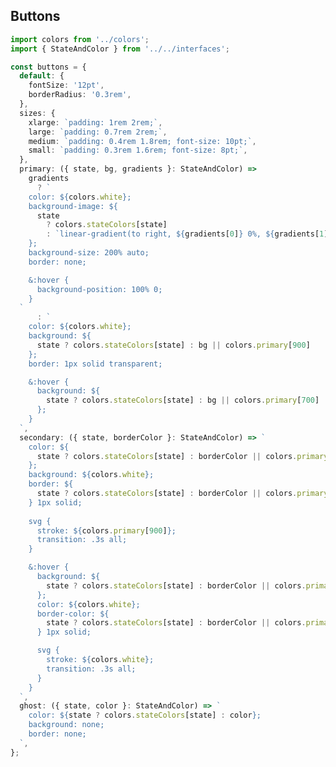 ## Buttons

```ts
import colors from '../colors';
import { StateAndColor } from '../../interfaces';

const buttons = {
  default: {
    fontSize: '12pt',
    borderRadius: '0.3rem',
  },
  sizes: {
    xlarge: `padding: 1rem 2rem;`,
    large: `padding: 0.7rem 2rem;`,
    medium: `padding: 0.4rem 1.8rem; font-size: 10pt;`,
    small: `padding: 0.3rem 1.6rem; font-size: 8pt;`,
  },
  primary: ({ state, bg, gradients }: StateAndColor) =>
    gradients
      ? `
    color: ${colors.white};
    background-image: ${
      state
        ? colors.stateColors[state]
        : `linear-gradient(to right, ${gradients[0]} 0%, ${gradients[1]} 50%, ${gradients[0]} 100%);`
    };
    background-size: 200% auto;
    border: none;

    &:hover {
      background-position: 100% 0;
    }
  `
      : `
    color: ${colors.white};
    background: ${
      state ? colors.stateColors[state] : bg || colors.primary[900]
    };
    border: 1px solid transparent;

    &:hover {
      background: ${
        state ? colors.stateColors[state] : bg || colors.primary[700]
      };
    }
  `,
  secondary: ({ state, borderColor }: StateAndColor) => `
    color: ${
      state ? colors.stateColors[state] : borderColor || colors.primary[900]
    };
    background: ${colors.white};
    border: ${
      state ? colors.stateColors[state] : borderColor || colors.primary[900]
    } 1px solid;
    
    svg {
      stroke: ${colors.primary[900]};
      transition: .3s all;
    }

    &:hover {
      background: ${
        state ? colors.stateColors[state] : borderColor || colors.primary[900]
      };
      color: ${colors.white};
      border-color: ${
        state ? colors.stateColors[state] : borderColor || colors.primary[900]
      } 1px solid;

      svg {
        stroke: ${colors.white};
        transition: .3s all;
      }
    }
  `,
  ghost: ({ state, color }: StateAndColor) => `
    color: ${state ? colors.stateColors[state] : color};
    background: none;
    border: none;
  `,
};
```